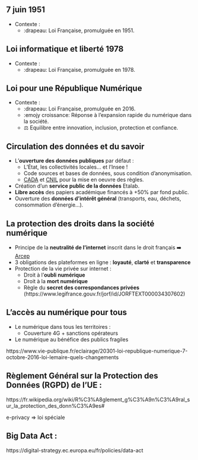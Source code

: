 ## 7 juin 1951

- Contexte :
  - :drapeau: Loi Française, promulguée en 1951.


## Loi informatique et liberté 1978

- Contexte :
  - :drapeau: Loi Française, promulguée en 1978.


## Loi pour une République Numérique

- Contexte :
  - :drapeau: Loi Française, promulguée en 2016.
  - :emojy croissance: Réponse à l'expansion rapide du numérique dans la société.
  - ⚖️ Equilibre entre innovation, inclusion, protection et confiance.

## Circulation des données et du savoir

- L'[**ouverture des données publiques**]{.orange} par défaut : 
  - L'État, les collectivités locales... et l'Insee !
  - Code sources et bases de données, sous condition d'anonymisation.
  - [CADA](https://www.cada.fr) et [CNIL](https://www.cnil.fr/fr) pour la mise en oeuvre des règles.

- Création d'un [**service public de la données**]{.orange} Etalab.
- [**Libre accès**]{.orange} des papiers académique financés à +50% par fond public.
- Ouverture des [**données d'intérêt général**]{.orange} (transports, eau, déchets, consommation d'énergie...).

## La protection des droits dans la société numérique

- Principe de la [**neutralité de l’internet**]{.orange} inscrit dans le droit français ➡️ [Arcep](https://www.arcep.fr)
- 3 obligations des plateformes en ligne : [**loyauté**]{.orange}, [**clarté**]{.orange} et [**transparence**]{.orange}
- Protection de la vie privée sur internet :
  - Droit à l'[**oubli numérique**]{.blue2}
  - Droit à la [**mort numérique**]{.blue2}
  - Règle du [**secret des correspondances privées**]{.blue2} (https://www.legifrance.gouv.fr/jorf/id/JORFTEXT000034307602)

## L’accès au numérique pour tous

- Le numérique dans tous les territoires :
  - Couverture 4G + sanctions opérateurs
- Le numérique au bénéfice des publics fragiles

https://www.vie-publique.fr/eclairage/20301-loi-republique-numerique-7-octobre-2016-loi-lemaire-quels-changements

## Règlement Général sur la Protection des Données (RGPD) de l'UE : 

https://fr.wikipedia.org/wiki/R%C3%A8glement_g%C3%A9n%C3%A9ral_sur_la_protection_des_donn%C3%A9es#

e-privacy => loi spéciale

## Big Data Act : 

https://digital-strategy.ec.europa.eu/fr/policies/data-act

